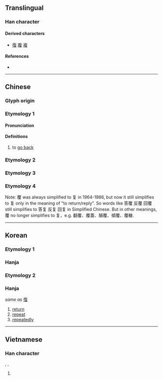 {{also|復|複|覆|夏}}
{{character info/new}}
==Translingual==

===Han character===
{{Han char|rn=35|rad=夊|as=06|sn=9|four=80407|canj=OAHE|ids=⿱𭥍夂(GHJV),⿱𭥍夊(T)}}

====Derived characters====
* [[復]] [[腹]] [[複]]

====References====
* {{Han ref|kx=0245.101|hdz=20869.060|uh=590D|ud=22797|bh=CE60|bd=52832}}

----

==Chinese==
{{zh-forms
| t = 復
| t2 = 複
| t3 = 覆
| s = 复
| type = 
}}

===Glyph origin===
{{Han etym}}
{{rfe|zh|Is this a pictogram (象形)? If so, what was it supposed to look like? If not, what kind of character is it?}}

===Etymology 1===

====Pronunciation====
{{zh-pron
|m=fù
|c=fuk6
|mc=y
|oc=y
|ma=
|cat=v
}}

====Definitions====
{{zh-hanzi}}

# to [[go back]]

===Etymology 2===
{{zh-see|復}}

===Etymology 3===
{{zh-see|複}}

===Etymology 4===
{{zh-see|覆|fs}}
Note: 覆 was always simplified to 复 in 1964-1986, but now it still simplifies to 复 only in the meaning of "to return/reply". So words like 答覆 反覆 回覆 still simplifies to 答复 反复 回复 in Simplified Chinese. But in other meanings, 覆 no longer simplifies to 复，e.g. 翻覆、覆蓋、顛覆、傾覆、覆轍.
----

==Korean==

===Etymology 1===

===Hanja===
{{ko-hanja/new|회복하다|회복할|복}}

===Etymology 2===

===Hanja===
{{ko-hanja/new|다시|부}}

''same as'' [[復]]

# [[return]]
# [[repeat]]
# [[repeatedly]]

----

==Vietnamese==

===Han character===
{{vi-hantu|[[phúc]]|rs=夊06}}, {{vi-hantu|[[phục]]|rs=夊06}}, {{vi-hantu|[[phức]]|rs=夊06}}

# {{rfdef|vi|sort=夊06}}